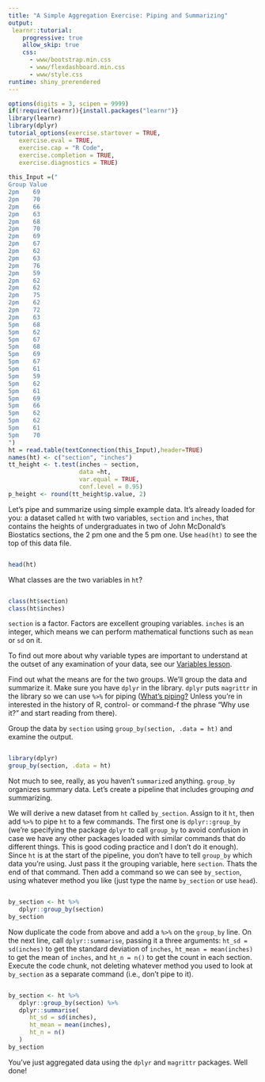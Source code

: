 ```yaml
---
title: "A Simple Aggregation Exercise: Piping and Summarizing"
output: 
 learnr::tutorial:
    progressive: true
    allow_skip: true
    css:
      - www/bootstrap.min.css
      - www/flexdashboard.min.css
      - www/style.css
runtime: shiny_prerendered
---
```


```r
options(digits = 3, scipen = 9999)
if(!require(learnr)){install.packages("learnr")}
library(learnr)
library(dplyr)
tutorial_options(exercise.startover = TRUE,
   exercise.eval = TRUE, 
   exercise.cap = "R Code",
   exercise.completion = TRUE,
   exercise.diagnostics = TRUE)
   
this_Input =("
Group Value
2pm    69    
2pm    70    
2pm    66    
2pm    63    
2pm    68    
2pm    70    
2pm    69    
2pm    67    
2pm    62    
2pm    63    
2pm    76    
2pm    59    
2pm    62    
2pm    62    
2pm    75    
2pm    62    
2pm    72     
2pm    63    
5pm    68
5pm    62
5pm    67
5pm    68
5pm    69
5pm    67
5pm    61
5pm    59
5pm    62
5pm    61
5pm    69
5pm    66
5pm    62
5pm    62
5pm    61
5pm    70
")
ht = read.table(textConnection(this_Input),header=TRUE)
names(ht) <- c("section", "inches")
tt_height <- t.test(inches ~ section, 
                    data =ht,
                    var.equal = TRUE,
                    conf.level = 0.95)
p_height <- round(tt_height$p.value, 2)
```

Let's pipe and summarize using simple example data. It's already loaded for you: a dataset called `ht` with two variables, `section` and `inches`, that contains the heights of undergraduates in two of John McDonald's Biostatics sections, the 2 pm one and the 5 pm one. Use `head(ht)` to see the top of this data file.

```r

```
```r
head(ht)
```

What classes are the two variables in `ht`?

```r

```
```r
class(ht$section)
class(ht$inches)
```

`section` is a factor. Factors are excellent grouping variables. `inches` is an integer, which means we can perform mathematical functions such as `mean` or `sd` on it.

To find out more about why variable types are important to understand at the outset of any examination of your data, see our [Variables lesson](http://a-mess.org/sb-variables/). 

Find out what the means are for the two groups. We'll group the data and summarize it. Make sure you have `dplyr` in the library. `dplyr` puts `magrittr` in the library so we can use `%>%` for piping ([What's piping?](https://www.datacamp.com/community/tutorials/pipe-r-tutorial) Unless you're in interested in the history of R, control- or command-f the phrase "Why use it?" and start reading from there).

Group the data by `section` using `group_by(section, .data = ht)` and examine the output.

```r

```
```r
library(dplyr)
group_by(section, .data = ht)
```

Not much to see, really, as you haven't `summarize`d anything. `group_by` organizes summary data. Let's create a pipeline that includes grouping _and_ summarizing. 


We will derive a new dataset from `ht` called `by_section`. Assign to it `ht`, then add  `%>%` to pipe `ht` to a few commands. The first one is `dplyr::group_by` (we're specifying the package `dplyr` to call `group_by` to avoid confusion in case we have any other packages loaded with similar commands that do different things. This is good coding practice and I don't do it enough). Since `ht` is at the start of the pipeline, you don't have to tell `group_by` which data you're using. Just pass it the grouping variable, here `section`. Thats the end of that command. Then add a command so we can see `by_section`, using whatever method you like (just type the name `by_section` or use `head`).

```r



```
```r
by_section <- ht %>% 
   dplyr::group_by(section) 
by_section
```

Now duplicate the code from above and add a `%>%` on the `group_by` line. On the next line, call `dplyr::summarise`, passing it a three arguments: `ht_sd = sd(inches)` to get the standard deviation of `inches`, `ht_mean = mean(inches)` to get the mean of `inches`, and `ht_n = n()` to get the count in each section. Execute the code chunk, not deleting whatever method you used to look at `by_section` as a separate command (i.e., don't pipe to it). 

```r

```
```r
by_section <- ht %>% 
   dplyr::group_by(section) %>%
   dplyr::summarise(
      ht_sd = sd(inches),
      ht_mean = mean(inches),
      ht_n = n()
   )
by_section
```

You've just aggregated data using the `dplyr` and `magrittr` packages. Well done!

